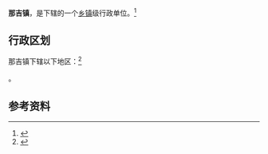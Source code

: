 {{中国乡级行政区|44/07/85/107/000}}

'''那吉镇'''，是{{PRC admin/fullname|44/07/85/107/000|3}}下辖的一个[[乡镇|乡镇]]级行政单位。<ref>{{PRC admin/ref sgc|{{PRC admin/parent|44/07/85/107/000}}}}</ref>

== 行政区划 ==

那吉镇下辖以下地区：<ref>{{PRC admin/ref sgc|44/07/85/107/000}}</ref>

{{PRC admin/children|44/07/85/107/000}}。

== 参考资料 ==

{{reflist}}

{{行政区划小作品}}
{{PRC admin/navcat|44/07/85/107/000}}